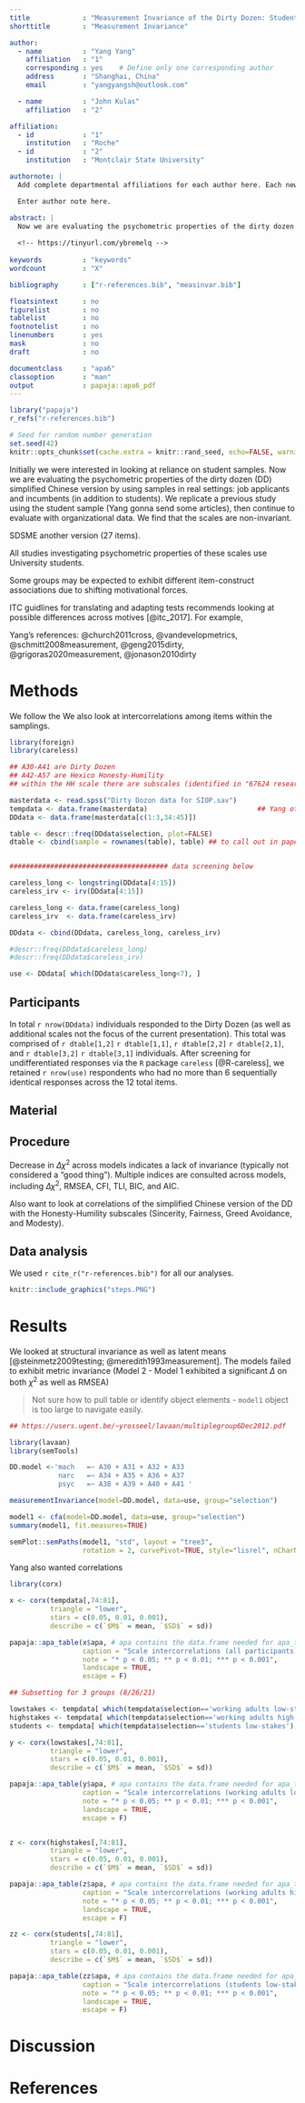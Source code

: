 ```yaml
---
title             : "Measurement Invariance of the Dirty Dozen: Student and Working Adult Samples"
shorttitle        : "Measurement Invariance"

author: 
  - name          : "Yang Yang"
    affiliation   : "1"
    corresponding : yes    # Define only one corresponding author
    address       : "Shanghai, China"
    email         : "yangyangsh@outlook.com"

  - name          : "John Kulas"
    affiliation   : "2"

affiliation:
  - id            : "1"
    institution   : "Roche"
  - id            : "2"
    institution   : "Montclair State University"

authornote: |
  Add complete departmental affiliations for each author here. Each new line herein must be indented, like this line.

  Enter author note here.

abstract: |
  Now we are evaluating the psychometric properties of the dirty dozen simplified Chinese version by using samples in real settings: job applicants and incumbents (in addition to students). We replicate a previous study using the student sample, then continue to evaluate with organizational data. We find that the scales are non-invariant. Seems to be revisiting these articles: @geng2015dirty and @grigoras2020measurement
  
  <!-- https://tinyurl.com/ybremelq -->
  
keywords          : "keywords"
wordcount         : "X"

bibliography      : ["r-references.bib", "measinvar.bib"]

floatsintext      : no
figurelist        : no
tablelist         : no
footnotelist      : no
linenumbers       : yes
mask              : no
draft             : no

documentclass     : "apa6"
classoption       : "man"
output            : papaja::apa6_pdf
---
```


```r
library("papaja")
r_refs("r-references.bib")
```

```r
# Seed for random number generation
set.seed(42)
knitr::opts_chunk$set(cache.extra = knitr::rand_seed, echo=FALSE, warning=FALSE, message=FALSE)
```

Initially we were interested in looking at reliance on student samples. Now we are evaluating the psychometric properties of the dirty dozen (DD) simplified Chinese version by using samples in real settings: job applicants and incumbents (in addition to students). We replicate a previous study using the student sample (Yang gonna send some articles), then continue to evaluate with organizational data. We find that the scales are non-invariant. 

SDSME another version (27 items).

All studies investigating psychometric properties of these scales use University students. 

Some groups may be expected to exhibit different item-construct associations due to shifting motivational forces. 

ITC guidlines for translating and adapting tests recommends looking at possible differences across motives [@itc_2017]. For example, 

Yang's references: @church2011cross, @vandevelopmetrics, @schmitt2008measurement, @geng2015dirty, @grigoras2020measurement, @jonason2010dirty

# Methods

We follow the We also look at intercorrelations among items within the samplings. 

```r

library(foreign)
library(careless)

## A30-A41 are Dirty Dozen
## A42-A57 are Hexico Honesty-Humility
## within the HH scale there are subscales (identified in "67624 research items update.xlsx)

masterdata <- read.spss("Dirty Dozon data for SIOP.sav")
tempdata <- data.frame(masterdata)                           ## Yang other variables
DDdata <- data.frame(masterdata[c(1:3,34:45)])

table <- descr::freq(DDdata$selection, plot=FALSE)
dtable <- cbind(sample = rownames(table), table) ## to call out in paper


####################################### data screening below

careless_long <- longstring(DDdata[4:15])
careless_irv <- irv(DDdata[4:15])

careless_long <- data.frame(careless_long)
careless_irv  <- data.frame(careless_irv)

DDdata <- cbind(DDdata, careless_long, careless_irv)

#descr::freq(DDdata$careless_long)
#descr::freq(DDdata$careless_irv)

use <- DDdata[ which(DDdata$careless_long<7), ]


```

## Participants

In total `r nrow(DDdata)` individuals responded to the Dirty Dozen (as well as additional scales not the focus of the current presentation). This total was comprised of `r dtable[1,2]` `r dtable[1,1]`, `r dtable[2,2]` `r dtable[2,1]`, and `r dtable[3,2]` `r dtable[3,1]` individuals. After screening for undifferentiated responses via the `R` package `careless` [@R-careless], we retained `r nrow(use)` respondents who had no more than 6 sequentially identical responses across the 12 total items.

## Material

## Procedure

Decrease in $\Delta\chi^2$ across models indicates a lack of invariance (typically not considered a "good thing"). Multiple indices are consulted across models, including $\Delta\chi^2$, RMSEA, CFI, TLI, BIC, and AIC. 

Also want to look at correlations of the simplified Chinese version of the DD with the Honesty-Humility subscales (Sincerity, Fairness, Greed Avoidance, and Modesty).

## Data analysis
We used `r cite_r("r-references.bib")` for all our analyses. 

```r

knitr::include_graphics("steps.PNG")

```

# Results

We looked at structural invariance as well as latent means [@steinmetz2009testing; @meredith1993measurement]. The models failed to exhibit metric invariance (Model 2 - Model 1 exhibited a significant $\Delta$ on both $\chi^2$ as well as RMSEA) 

> Not sure how to pull table or identify object elements - `model1` object is too large to navigate easily.

```r

## https://users.ugent.be/~yrosseel/lavaan/multiplegroup6Dec2012.pdf

library(lavaan)
library(semTools)

DD.model <-'mach   =~ A30 + A31 + A32 + A33
            narc   =~ A34 + A35 + A36 + A37
            psyc   =~ A38 + A39 + A40 + A41 '

measurementInvariance(model=DD.model, data=use, group="selection")

model1 <- cfa(model=DD.model, data=use, group="selection")
summary(model1, fit.measures=TRUE)

semPlot::semPaths(model1, "std", layout = "tree3", 
                  rotation = 2, curvePivot=TRUE, style="lisrel", nCharNodes = 0)
```


Yang also wanted correlations

```r

library(corx)

x <- corx(tempdata[,74:81],
          triangle = "lower",
          stars = c(0.05, 0.01, 0.001),
          describe = c(`$M$` = mean, `$SD$` = sd))

papaja::apa_table(x$apa, # apa contains the data.frame needed for apa_table
                  caption = "Scale intercorrelations (all participants).",
                  note = "* p < 0.05; ** p < 0.01; *** p < 0.001",
                  landscape = TRUE,
                  escape = F)

## Subsetting for 3 groups (8/26/21)

lowstakes <- tempdata[ which(tempdata$selection=='working adults low-stakes'), ]
highstakes <- tempdata[ which(tempdata$selection=='working adults high-stakes'), ]
students <- tempdata[ which(tempdata$selection=='students low-stakes'), ]

y <- corx(lowstakes[,74:81],
          triangle = "lower",
          stars = c(0.05, 0.01, 0.001),
          describe = c(`$M$` = mean, `$SD$` = sd))

papaja::apa_table(y$apa, # apa contains the data.frame needed for apa_table
                  caption = "Scale intercorrelations (working adults low-stakes).",
                  note = "* p < 0.05; ** p < 0.01; *** p < 0.001",
                  landscape = TRUE,
                  escape = F)


z <- corx(highstakes[,74:81],
          triangle = "lower",
          stars = c(0.05, 0.01, 0.001),
          describe = c(`$M$` = mean, `$SD$` = sd))

papaja::apa_table(z$apa, # apa contains the data.frame needed for apa_table
                  caption = "Scale intercorrelations (working adults high-stakes).",
                  note = "* p < 0.05; ** p < 0.01; *** p < 0.001",
                  landscape = TRUE,
                  escape = F)

zz <- corx(students[,74:81],
          triangle = "lower",
          stars = c(0.05, 0.01, 0.001),
          describe = c(`$M$` = mean, `$SD$` = sd))

papaja::apa_table(zz$apa, # apa contains the data.frame needed for apa_table
                  caption = "Scale intercorrelations (students low-stakes).",
                  note = "* p < 0.05; ** p < 0.01; *** p < 0.001",
                  landscape = TRUE,
                  escape = F)
```


# Discussion


\newpage

# References

\begingroup
\setlength{\parindent}{-0.5in}
\setlength{\leftskip}{0.5in}

<div id="refs" custom-style="Bibliography"></div>
\endgroup

